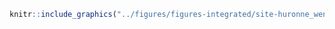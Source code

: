 <!-- #### Sites d’intérêt - Nation Huronne-Wendat - Occupation {-} -->


<!-- -------------------------------------------------- -->

```r
knitr::include_graphics("../figures/figures-integrated/site-huronne_wendat_occupation.png")
```

<br>
